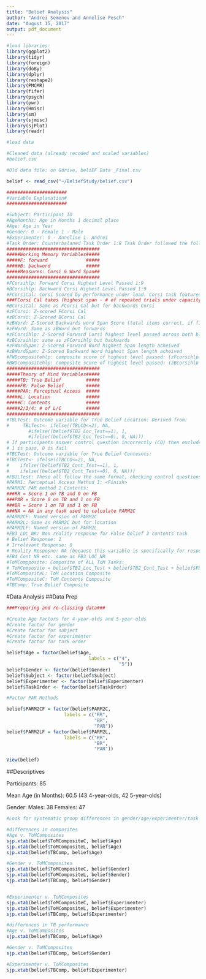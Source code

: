 ```yaml
---
title: "Belief Analysis"
author: "Andrei Semenov and Annelise Pesch"
date: "August 15, 2017"
output: pdf_document
---
```


```r
#load libraries:
library(ggplot2) 
library(tidyr)
library(foreign)
library(doBy)
library(dplyr) 
library(reshape2)
library(PMCMR)
library(fifer)
library(psych)
library(pwr)
library(Hmisc)
library(sm)
library(sjmisc)
library(sjPlot)
library(readr)

#load data 

#Cleaned data (already recoded and scaled variables)
#belief.csv

#Old data file: on Gdrive, beliEF Data _Final.csv

belief <- read_csv("~/BeliefStudy/belief.csv")

######################
#Variable Explanation#
######################

#Subject: Participant ID
#AgeMonths: Age in Months 1 decimal place
#Age: Age in Year
#Gender: 0 - Female 1 - Male
#Experimenter: 0 - Annelise 1- Andrei
#Task Order: Counterbalaned Task Order 1:8 Task Order followed the following format: [Theory of Mind (C/L):: Working Memory]
##################################
#####Working Memory Variables#####
#####F: forward              #####
#####B: backword             #####
#####Measures: Corsi & Word Span##
##################################
#FCorsihlp: Forward Corsi Highest Level Passed 1:9
#BCorsihlp: Backward Corsi Highest Level Passed 1:9
#FCorsiCal: Corsi Scored by performance under load. Corsi task featured 2 blocks of potential trials for each span length if participants #got the first span length correct, they moved on to the next one, if they failed they got 1 extra "chance" before failing. After failing #twice on a given span length, participants moved on to next block of forward corsi.
###FCorsi Cal takes (highest span - # of repeated trials under capacity)*highest span
#BCorsiCal: Same as FCorsi Cal but for backwards Corsi
#zFCorsi: Z-scored FCorsi Cal
#zBCorsi: Z-Scored BCorsi Cal
#zBWord: Z-Scored Backwards word Span Score (total items correct, if first item is correct, credit is given for subsequent items of that #span)
#zFWord: Same as zBWord but forwards
#zFCorsihlp: Z-Scored Forward Corsi highest level passed across both blocks
#zBCorsihlp: same as zFCorsihlp but backwards
#zFWordSpan: Z-Scored Forward Word highest Span length acheived
#zBWordSpan: Z-Scored Backward Word highest Span length acheived
#FWDcompositehlp: composite score of highest level passed: (zFcorsihlp + zFWordSpan)/2
#BWDcompositehlp: composite score of highest level passed: (zBcorsihlp + zBWordSpan)/2
##################################
#####Theory of Mind Variables#####
#####TB: True Belief         #####
#####FB: False Belief        #####
#####PAR: Perceptual Access  #####
#####L: Location             #####
#####C: Contents             #####
#####2/3/4: # of L/C         #####
##################################
#TBLTest: Outcome variable for True Belief Location: Derived from:
#     TBLTest<- ifelse((TBLCQ<=2), NA, 
        #ifelse((belief$TB2_Loc_Test==1), 1,
        #ifelse((belief$TB2_Loc_Test==0), 0, NA)))
# If participants answer control question incorrectly (CQ) then exclude them with NA There are 3 control questions, their sum is criteria
# 1 is pass, 0 is fail 
#TBCTest: Outcome variable for True Belief Contesnts:
#TBCTest<- ifelse((TBCCQ<=2), NA, 
#    ifelse((belief$TB2_Cont_Test==1), 1,
#    ifelse((belief$TB2_Cont_Test==0), 0, NA)))
#FB2LTest: These all follow the same format, checking control questions, if it's anything less than full credit, 0 or NA, passing is a 1
#PARM1: Perceptual Access Method 1: <Finish>
#PARM2C PAR method 2 Contents:
###RR = Score 1 on TB and 0 on FB
###PAR = Score 0 on TB and 1 on FB
###BR = Score 1 on TB and 1 on FB
###NA = NA in any task used to calculate PARM2C
#PARM2CF: Named version of PARM2C
#PARM2L: Same as PARM2C but for location
#PARM2LF: Named version of PARM2L
#FB3_LOC_NR: Non reality resposne for False belief 3 contents task
# Belief Response: 1
# Irrelevant Response: 0
# Reality Resposne: NA (because this variable is specifically for responses to non-reality variables)
#FB4_Cont_NR etc. same as FB3_LOC_NR
#ToMCompposite: Composite of ALL ToM Tasks:
# ToMComposite = belief$TB2_Loc_Test + belief$TB2_Cont_Test + belief$FB2_Loc_Test + belief$FB2_Cont_Test + belief$FB3_Cont_Comp + #belief$FB3_Loc_Comp + belief$FB4_Cont_Comp + belief$FB4_Loc_Comp
#ToMCompositeL: ToM Location Composite
#ToMCompositeC: ToM Contents Composite
#TBComp: True Belief Composite
```
#Data Analysis
##Data Prep
```r
###Preparing and re-classing data###

#Create Age Factors for 4-year-olds and 5-year-olds
#Create factor for gender
#Create factor for subject
#Create factor for experimenter
#Create factor for task order

belief$Age = factor(belief$Age,
                              labels = c("4", 
                                         "5"))
belief$Gender <- factor(belief$Gender)
belief$Subject <- factor(belief$Subject)
belief$Experimenter <- factor(belief$Experimenter)
belief$TaskOrder <- factor(belief$TaskOrder)

#Factor PAR Methods

belief$PARM2CF = factor(belief$PARM2C,
                     labels = c("RR", 
                                "BR", 
                                "PAR"))
belief$PARM2LF = factor(belief$PARM2L,
                     labels = c("RR", 
                                "BR", 
                                "PAR"))

View(belief)
```
##Descriptives

Participants: 85

Mean Age (in Months): 60.5 (43 4-year-olds, 42 5-year-olds)

Gender: Males: 38    Females: 47


```r
#Look for systematic group differences in gender/age/experimenter/task order

#differences in composites
#Age v. ToMComposites
sjp.xtab(belief$ToMCompositeC, belief$Age)
sjp.xtab(belief$ToMCompositeL, belief$Age)
sjp.xtab(belief$TBComp, belief$Age)

#Gender v. ToMComposites
sjp.xtab(belief$ToMCompositeC, belief$Gender)
sjp.xtab(belief$ToMCompositeL, belief$Gender)
sjp.xtab(belief$TBComp, belief$Gender)


#Experimenter v. ToMComposites
sjp.xtab(belief$ToMCompositeC, belief$Experimenter)
sjp.xtab(belief$ToMCompositeL, belief$Experimenter)
sjp.xtab(belief$TBComp, belief$Experimenter)

#differences in TB performance
#Age v. ToMComposites
sjp.xtab(belief$TBComp, belief$Age)

#Gender v. ToMComposites
sjp.xtab(belief$TBComp, belief$Gender)

#Experimenter v. ToMComposites
sjp.xtab(belief$TBComp, belief$Experimenter)


```
   